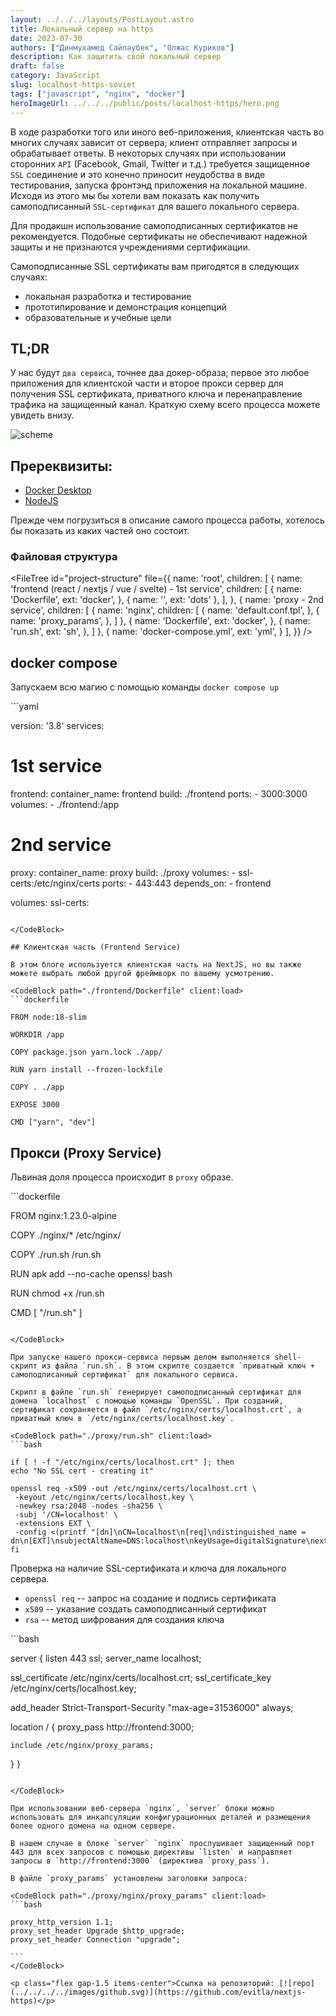 ```yaml
---
layout: ../../../layouts/PostLayout.astro
title: Локальный сервер на https
date: 2023-07-30
authors: ["Динмухамед Сайлаубек", "Олжас Куриков"]
description: Как защитить свой локальный сервер
draft: false
category: JavaScript
slug: localhost-https-soviet
tags: ["javascript", "nginx", "docker"]
heroImageUrl: ../../../public/posts/localhost-https/hero.png
---
```



В ходе разработки того или иного веб-приложения, клиентская часть во многих случаях зависит от сервера; клиент отправляет запросы и обрабатывает ответы.
В некоторых случаях при использовании
сторонних `API` (Facebook, Gmail, Twitter и т.д.) требуется защищенное `SSL` соединение и это конечно приносит неудобства в виде тестирования, запуска фронтэнд приложения на локальной машине. Исходя из этого мы бы хотели вам показать как получить самоподписанный `SSL-сертификат` для вашего локального сервера.

<Quote variant="warning">
  Для продакшн использование самоподписанных сертификатов не рекомендуется.
  Подобные сертификаты не обеспечивают надежной защиты и не признаются
  учреждениями сертификации.
</Quote>

Самоподписанные SSL сертификаты вам пригодятся в следующих случаях:

- локальная разработка и тестирование
- прототипирование и демонстрация концепций
- образовательные и учебные цели

## TL;DR

У нас будут `два сервиса`, точнее два докер-образа; первое это любое приложения для клиентской части и второе прокси сервер для получения SSL сертификата, приватного ключа и перенаправление трафика на защищенный канал. Краткую схему всего процесса можете увидеть внизу.

![scheme](/posts/localhost-https/ru.png)

## Пререквизиты:

- [Docker Desktop](https://www.docker.com/products/docker-desktop/)
- [NodeJS](https://nodejs.org/en)

Прежде чем погрузиться в описание самого процесса работы, хотелось бы показать из каких частей оно состоит.

### Файловая структура

<FileTree id="project-structure" file={{
    name: 'root',
    children: [
      {
        name: 'frontend (react / nextjs / vue / svelte) - 1st service',
        children: [
          {
            name: 'Dockerfile',
            ext: 'docker',
          },
          {
            name: '',
            ext: 'dots'
          },
        ],
      },
      {
        name: 'proxy - 2nd service',
        children: [
          {
            name: 'nginx',
            children: [
              {
                name: 'default.conf.tpl',
              },
              {
                name: 'proxy_params',
              },
            ]
          },
          {
            name: 'Dockerfile',
            ext: 'docker',
          },
          {
            name: 'run.sh',
            ext: 'sh',
          },
        ]
      },
      {
        name: 'docker-compose.yml',
        ext: 'yml',
      }
    ],
  }} />

## docker compose

Запускаем всю магию с помощью команды `docker compose up`

<CodeBlock path="./docker-compose.yml" client:load>
```yaml

version: '3.8'
services:

  # 1st service
  frontend:
    container_name: frontend
    build: ./frontend
    ports:
      - 3000:3000
    volumes:
      - ./frontend:/app

  # 2nd service
  proxy:
    container_name: proxy
    build: ./proxy
    volumes:
      - ssl-certs:/etc/nginx/certs
    ports:
      - 443:443
    depends_on:
      - frontend

  volumes:
    ssl-certs:
````

</CodeBlock>

## Клиентская часть (Frontend Service)

В этом блоге используется клиентская часть на NextJS, но вы также можете выбрать любой другой фреймворк по вашему усмотрению.

<CodeBlock path="./frontend/Dockerfile" client:load>
```dockerfile
  
FROM node:18-slim

WORKDIR /app

COPY package.json yarn.lock ./app/

RUN yarn install --frozen-lockfile

COPY . ./app

EXPOSE 3000

CMD ["yarn", "dev"]

````
</CodeBlock>

## Прокси (Proxy Service)

Львиная доля процесса происходит в `proxy` образе.

<CodeBlock path="./proxy/Dockerfile" client:load>
```dockerfile

FROM nginx:1.23.0-alpine

COPY ./nginx/* /etc/nginx/

COPY ./run.sh /run.sh

RUN apk add --no-cache openssl bash

RUN chmod +x /run.sh

CMD [ "/run.sh" ]
````

</CodeBlock>

При запуске нашего прокси-сервиса первым делом выполняется shell-скрипт из файла `run.sh`. В этом скрипте создается `приватный ключ + самоподписанный сертификат` для локального сервиса.

Скрипт в файле `run.sh` генерирует самоподписанный сертификат для домена `localhost` c помощью команды `OpenSSL`. При созданий, сертификат сохраняется в файл `/etc/nginx/certs/localhost.crt`, а приватный ключ в `/etc/nginx/certs/localhost.key`.

<CodeBlock path="./proxy/run.sh" client:load>
```bash

if [ ! -f "/etc/nginx/certs/localhost.crt" ]; then
echo "No SSL cert - creating it"

openssl req -x509 -out /etc/nginx/certs/localhost.crt \
 -keyout /etc/nginx/certs/localhost.key \
 -newkey rsa:2048 -nodes -sha256 \
 -subj '/CN=localhost' \
 -extensions EXT \
 -config <(printf "[dn]\nCN=localhost\n[req]\ndistinguished_name = dn\n[EXT]\nsubjectAltName=DNS:localhost\nkeyUsage=digitalSignature\nextendedKeyUsage=serverAuth")
fi

````
</CodeBlock>

Проверка на наличие SSL-сертификата и ключа для локального сервера.

- `openssl req` -- запрос на создание и подпись сертификата
- `x509` -- указание создать самоподписанный сертификат
- `rsa` -- метод шифрования для создания ключа

<CodeBlock path="./proxy/nginx/default.conf.tpl" client:load>
```bash

server {
  listen 443 ssl;
  server_name localhost;

  ssl_certificate /etc/nginx/certs/localhost.crt;
  ssl_certificate_key /etc/nginx/certs/localhost.key;

  add_header Strict-Transport-Security "max-age=31536000" always;

  location / {
    proxy_pass http://frontend:3000;

    include /etc/nginx/proxy_params;
  }
}
````

</CodeBlock>

При использовании веб-сервера `nginx`, `server` блоки можно использовать для инкапсуляции конфигурационных деталей и размещения более одного домена на одном сервере.

В нашем случае в блоке `server` `nginx` прослушивает защищенный порт 443 для всех запросов с помощью директивы `listen` и направляет запросы в `http://frontend:3000` (директива `proxy_pass`).

В файле `proxy_params` установлены заголовки запроса:

<CodeBlock path="./proxy/nginx/proxy_params" client:load>
```bash

proxy_http_version 1.1;
proxy_set_header Upgrade $http_upgrade;
proxy_set_header Connection "upgrade";

```
</CodeBlock>

<p class="flex gap-1.5 items-center">Ссылка на репозиторий: [![repo](../../../../images/github.svg)](https://github.com/evitla/nextjs-https)</p>


